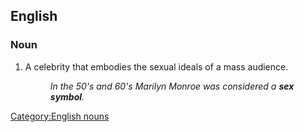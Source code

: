==English==
===Noun===
[[Category:English nouns]]
# A celebrity that embodies the sexual ideals of a mass audience.
#:''In the 50's and 60's Marilyn Monroe was considered a '''sex symbol'''.''